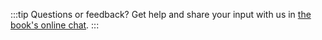 :::tip Questions or feedback?
Get help and share your input with us in [the book's online chat](https://links.outsidein.dev/chat).
:::

